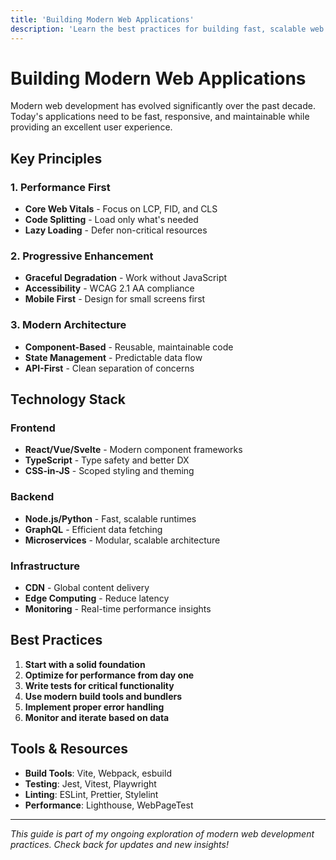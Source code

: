 ---
title: 'Building Modern Web Applications'
description: 'Learn the best practices for building fast, scalable web applications in 2024'
---

# Building Modern Web Applications

Modern web development has evolved significantly over the past decade. Today's applications need to be fast, responsive, and maintainable while providing an excellent user experience.

## Key Principles

### 1. Performance First
- **Core Web Vitals** - Focus on LCP, FID, and CLS
- **Code Splitting** - Load only what's needed
- **Lazy Loading** - Defer non-critical resources

### 2. Progressive Enhancement
- **Graceful Degradation** - Work without JavaScript
- **Accessibility** - WCAG 2.1 AA compliance
- **Mobile First** - Design for small screens first

### 3. Modern Architecture
- **Component-Based** - Reusable, maintainable code
- **State Management** - Predictable data flow
- **API-First** - Clean separation of concerns

## Technology Stack

### Frontend
- **React/Vue/Svelte** - Modern component frameworks
- **TypeScript** - Type safety and better DX
- **CSS-in-JS** - Scoped styling and theming

### Backend
- **Node.js/Python** - Fast, scalable runtimes
- **GraphQL** - Efficient data fetching
- **Microservices** - Modular, scalable architecture

### Infrastructure
- **CDN** - Global content delivery
- **Edge Computing** - Reduce latency
- **Monitoring** - Real-time performance insights

## Best Practices

1. **Start with a solid foundation**
2. **Optimize for performance from day one**
3. **Write tests for critical functionality**
4. **Use modern build tools and bundlers**
5. **Implement proper error handling**
6. **Monitor and iterate based on data**

## Tools & Resources

- **Build Tools**: Vite, Webpack, esbuild
- **Testing**: Jest, Vitest, Playwright
- **Linting**: ESLint, Prettier, Stylelint
- **Performance**: Lighthouse, WebPageTest

---

*This guide is part of my ongoing exploration of modern web development practices. Check back for updates and new insights!*